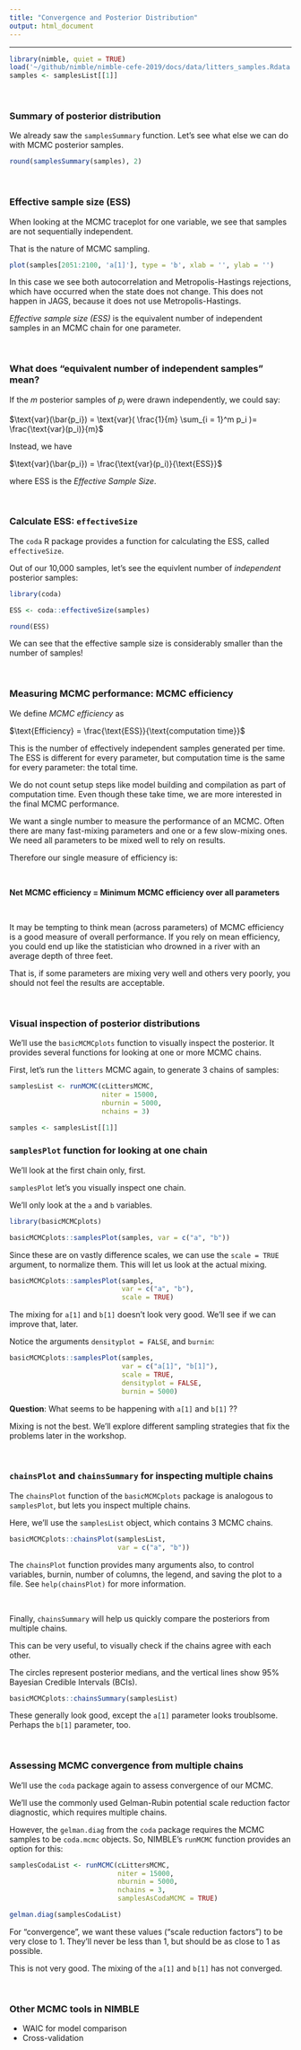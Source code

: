 ```yaml
---
title: "Convergence and Posterior Distribution"
output: html_document
---
```


---


```r
library(nimble, quiet = TRUE)
load('~/github/nimble/nimble-cefe-2019/docs/data/litters_samples.Rdata')
samples <- samplesList[[1]]
```


\  

### Summary of posterior distribution

We already saw the `samplesSummary` function.  Let's see what else we
can do with MCMC posterior samples.

```r
round(samplesSummary(samples), 2)
```

\   

### Effective sample size (ESS)

When looking at the MCMC traceplot for one variable, we see that
samples are not sequentially independent.

That is the nature of MCMC sampling.

```r
plot(samples[2051:2100, 'a[1]'], type = 'b', xlab = '', ylab = '')
```

In this case we see both autocorrelation and Metropolis-Hastings
rejections, which have occurred when the state does not change.  This
does not happen in JAGS, because it does not use Metropolis-Hastings.

*Effective sample size (ESS)* is the equivalent number of
independent samples in an MCMC chain for one parameter.

\   

### What does "equivalent number of independent samples" mean?

If the $m$ posterior samples of $p_i$ were drawn independently, we could say:

$\text{var}(\bar{p_i}) = \text{var}( \frac{1}{m} \sum_{i = 1}^m p_i )= \frac{\text{var}(p_i)}{m}$

Instead, we have

$\text{var}(\bar{p_i}) = \frac{\text{var}(p_i)}{\text{ESS}}$

where ESS is the *Effective Sample Size*.

\   

### Calculate ESS: `effectiveSize`

The `coda` R package provides a function for calculating the ESS,
called `effectiveSize`.

Out of our 10,000 samples, let's see the equivlent number of
*independent* posterior samples:

```r
library(coda)
```

```r
ESS <- coda::effectiveSize(samples)
```

```r
round(ESS)
```

We can see that the effective sample size is considerably smaller than the number of samples!

\   


### Measuring MCMC performance: MCMC efficiency

We define *MCMC efficiency* as

$\text{Efficiency} = \frac{\text{ESS}}{\text{computation time}}$

This is the number of effectively independent samples generated per
time.  The ESS is different for every parameter, but computation time is the same for every parameter: the total time.

We do not count setup steps like model building and compilation as
  part of computation time.  Even though these take time, we are more
  interested in the final MCMC performance.


We want a single number to measure the performance of an MCMC. Often there are many fast-mixing parameters and one or a few
slow-mixing ones. We need all parameters to be mixed well to rely on
results.

Therefore our single measure of efficiency is:

\  

**Net MCMC efficiency = Minimum MCMC efficiency over all parameters**

\   

It may be tempting to think mean (across parameters) of MCMC
efficiency is a good measure of overall performance.  If you rely on
mean efficiency, you could end up like the statistician who drowned in
a river with an average depth of three feet.

That is, if some parameters are mixing very well and others very poorly, you should not feel the results are acceptable.


\   

### Visual inspection of posterior distributions

We'll use the `basicMCMCplots` function to visually inspect the
posterior.  It provides several functions for looking at one or more
MCMC chains.

First, let's run the `litters` MCMC again, to generate 3 chains of samples:

```r
samplesList <- runMCMC(cLittersMCMC,
                       niter = 15000,
                       nburnin = 5000,
                       nchains = 3)

samples <- samplesList[[1]]
```

### `samplesPlot` function for looking at one chain

We'll look at the first chain only, first.

`samplesPlot` let's you visually inspect one chain.

We'll only look at the `a` and `b` variables.

```r
library(basicMCMCplots)

basicMCMCplots::samplesPlot(samples, var = c("a", "b"))
```

Since these are on vastly difference scales, we can use the `scale =
TRUE` argument, to normalize them.  This will let us look at the
actual mixing.

```r
basicMCMCplots::samplesPlot(samples,
                            var = c("a", "b"),
                            scale = TRUE)
```

The mixing for `a[1]` and `b[1]` doesn't look very good.  We'll see if 
we can improve that, later. 

Notice the arguments `densityplot = FALSE`, and `burnin`:

```r
basicMCMCplots::samplesPlot(samples,
                            var = c("a[1]", "b[1]"),
                            scale = TRUE,
                            densityplot = FALSE,
                            burnin = 5000)
```

**Question**: What seems to be happening with `a[1]` and `b[1]` ??


Mixing is not the best. We'll explore different sampling strategies
that fix the problems later in the workshop.

\   

### `chainsPlot` and `chainsSummary` for inspecting multiple chains

The `chainsPlot` function of the `basicMCMCplots` package is analogous
to `samplesPlot`, but lets you inspect multiple chains.

Here, we'll use the `samplesList` object, which contains 3 MCMC
chains.


```r
basicMCMCplots::chainsPlot(samplesList,
                           var = c("a", "b"))
```

The `chainsPlot` function provides many arguments also, to control
variables, burnin, number of columns, the legend, and saving the plot
to a file.  See `help(chainsPlot)` for more information.

\   

Finally, `chainsSummary` will help us quickly compare the posteriors
from multiple chains.

This can be very useful, to visually check if the chains agree with
each other.

The circles represent posterior medians, and the vertical lines show
95% Bayesian Credible Intervals (BCIs).

```r
basicMCMCplots::chainsSummary(samplesList)
```

These generally look good, except the `a[1]` parameter looks
troublsome.  Perhaps the `b[1]` parameter, too.


\  



### Assessing MCMC convergence from multiple chains 

We'll use the `coda` package again to assess convergence of our MCMC.

We'll use the commonly used Gelman-Rubin potential scale reduction
factor diagnostic, which requires multiple chains.

However, the `gelman.diag` from the `coda` package requires the MCMC
samples to be `coda.mcmc` objects.  So, NIMBLE's `runMCMC` function
provides an option for this:


```r
samplesCodaList <- runMCMC(cLittersMCMC,
                           niter = 15000,
                           nburnin = 5000,
                           nchains = 3,
                           samplesAsCodaMCMC = TRUE)
```

```r
gelman.diag(samplesCodaList)
```

For "convergence", we want these values ("scale reduction factors") to
be very close to 1.  They'll never be less than 1, but should be as
close to 1 as possible.

This is not very good.  The mixing of the `a[1]` and `b[1]` has not converged.

\  


### Other MCMC tools in NIMBLE

  - WAIC for model comparison
  - Cross-validation



\  

\  

\  

\  

\  

\  

\  

\  

\  

\  

\  

\  

\  

\  




